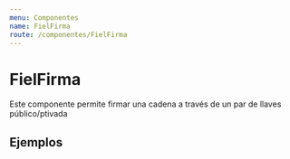 ```yaml
---
menu: Componentes
name: FielFirma
route: /componentes/FielFirma
---
```



# FielFirma

Este componente permite firmar una cadena a través de un par de llaves público/ptivada

<Props of={FielFirma} />

## Ejemplos

<Playground>
  <FielFirma cadena="Mensaje a firmar" />
</Playground>
